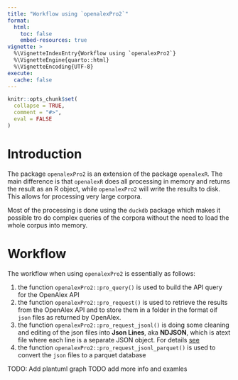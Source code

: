 ```yaml
---
title: "Workflow using `openalexPro2`"
format:
  html:
    toc: false
    embed-resources: true
vignette: >
  %\VignetteIndexEntry{Workflow using `openalexPro2`}
  %\VignetteEngine{quarto::html}
  %\VignetteEncoding{UTF-8}
execute: 
  cache: false
---
```


```r
knitr::opts_chunk$set(
  collapse = TRUE,
  comment = "#>",
  eval = FALSE
)
```

# Introduction

The package `openalexPro2` is an extension of the package `openalexR`. The main difference is that `openalexR` does all processing in memory and returns the result as an R object, while `openalexPro2` will write the results to disk. This allows for processing very large corpora.

Most of the processing is done using the `duckdb` package which makes it possible tro do complex queries of the corpora without the need to load the whole corpus into memory.

# Workflow

The workflow when using `openalexPro2` is essentially as follows:

1. the function `openalexPro2::pro_query()` is used to build the API query for the OpenAlex API
2. the function `openalexPro2::pro_request()` is used to retrieve the results from the OpenAlex API and to store them in a folder in the format oif `json` files as returned by OpenAlex.
3. the function `openalexPro2::pro_request_jsonl()` is doing some cleaning and editing of the json files into **Json Lines**, aka **NDJSON**, which is atext file where each line is a separate JSON object. For details [see](jq.qmd)
4. the function `openalexPro2::pro_request_jsonl_parquet()` is used to convert the `json` files to a parquet database


TODO: Add plantuml graph
TODO add more info and examles

